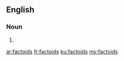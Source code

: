 ==English==

===Noun===
{{head|en|plural}}

# {{plural of|factoid|lang=en|nocat=1}}

[[ar:factoids]]
[[fr:factoids]]
[[ku:factoids]]
[[my:factoids]]